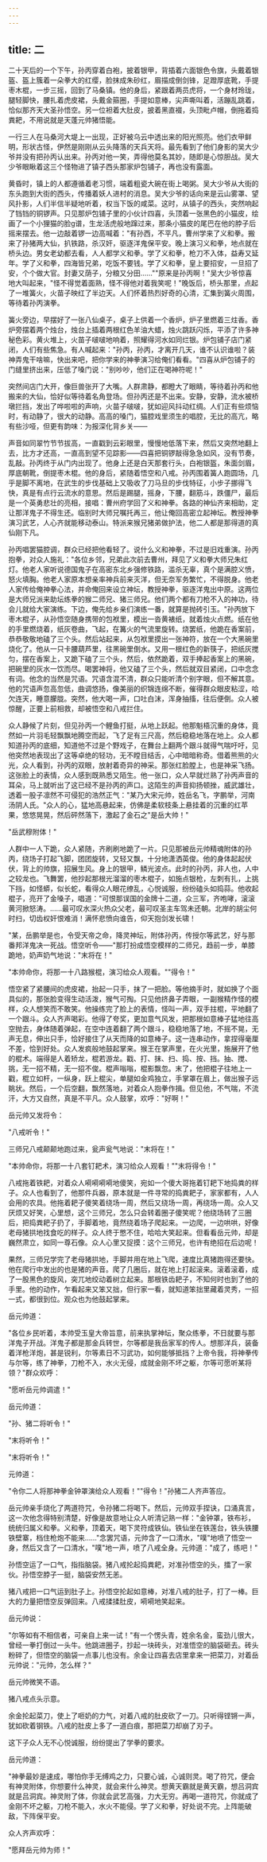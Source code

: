 ```yaml
---
---
---
```

title: 二
---




二十天后的一个下午，孙丙穿着白袍，披着银甲，背插着六面银色令旗，头戴着银盔、盔上簇着一朵拳大的红缨，脸抹成朱砂红，眉描成倒剑锋，足蹬厚底靴，手提枣木棍，一步三摇，回到了马桑镇。他的身后，紧跟着两员虎将，一个身材玲珑，腿轻脚快，腰扎着虎皮裙，头戴金箍圈，手提如意棒，尖声嘶叫着，活蹦乱跳着，恰似那齐天大圣孙悟空。另一位袒着大肚皮，披着黑直裰，头顶毗卢帽，倒拖着捣粪耙，不用说就是天蓬元帅猪悟能。

一行三人在马桑河大堤上一出现，正好被乌云中透出来的阳光照亮。他们衣甲鲜明，形状古怪，伊然是刚刚从云头降落的天兵天将。最先看到了他们身影的吴大少爷并没有把孙丙认出来。孙丙对他一笑，弄得他莫名其妙，随即是心惊胆战。吴大少爷眼瞅着这三个怪物进了镇子西头那家炉包铺子，再也没有露面。

黄昏时，镇上的人都遵循着老习惯，端着粗瓷大碗在街上喝粥。吴大少爷从大街的东头跑到大街的西头，传播着妖人进村的消息。吴大少爷的话向来是云山雾罩、望风扑影，人们半信半疑地听着，权当下饭的咸菜。这时，从镇子的西头，突然响起了铛铛的铜锣声。只见那炉包铺子里的小伙计四喜，头顶着一张黑色的小猫皮，绘画了一个小狸猫的脸g谱，生龙活虎般地蹿过来，那条小猫皮的尾巴在他的脖子后摇来摆去。他一边敲着锣一边高喊着："有孙西，不平凡，曹州学来了义和拳。搬来了孙猪两大仙，扒铁路，杀汉奸，驱逐洋鬼保平安。晚上演习义和拳，地点就在桥头边。男女老幼都去看，人人都学义和拳。学了义和拳，枪刀不入体，益寿又延年。学了义和拳，四海皆兄弟，吃饭不要钱。学了义和拳，皇上要招安，一旦招了安，个个做大官。封妻又荫子，分粮又分田……""原来是孙丙啊！"吴大少爷惊喜地大叫起来，"怪不得觉着面熟，怪不得他对着我笑呢！"晚饭后，桥头那里，点起了一堆簧火，火苗子映红了半边天。人们怀着热烈好奇的心清，汇集到簧火周围，等待着孙丙演拳。

簧火旁边，早摆好了一张八仙桌子，桌子上供着一个香炉，炉子里燃着三炷香。香炉旁摆着两个烛台，烛台上插着两根红色羊油大蜡，烛火跳跃闪烁，平添了许多神秘色彩。黄火堆上，火苗子啵啵地响着，照耀得河水如同烂银。炉包铺子店门紧闭，人们有些焦急。有人喊起来："孙丙，孙丙，才离开几天，谁不认识谁啦？装神弄鬼干啥嘛，快出来吧，把你学来的神拳演习给俺们看看。"四喜从炉包铺子的门缝里挤出来，压低了嗓门说："别吵吵，他们正在喝神符呢！"

突然间店门大开，像巨兽张开了大嘴。人群肃静，都瞪大了眼睛，等待着孙丙和他搬来的大仙，恰好似等待着名角登场。但孙丙还是不出来。安静，安静，流水被桥墩拦挡，发出了哗啦啦的声响，火苗子啵啵，犹如迎风抖动红绸。人们正有些烦恼时，有动静了，很大的动静。高高的嗓门，猫腔戏里须生的唱腔，无比的高亢，略有些沙哑，但更有韵味：为报深化背乡关——

声音如同翠竹节节拔高，一直戳到云彩眼里，慢慢地低落下来，然后又突然地翻上去，比方才还高，一直高到望不见踪影——四喜把铜锣敲得急急如风，没有节奏，乱敲。孙丙终于从门内出现了。他身上还是白天那套行头，白袍银盔，朱面剑眉，厚底朝靴，倒提枣木棍。他的身后，紧随着悟空和八戒。孙丙围着簧人跑圆场，几乎是脚不离地，在武生的步伐基础上又吸收了刀马旦的步伐特征，小步子挪得飞快，真是有点行云流水的意思。然后是踢腿，摇身，下腰，翻筋斗，跌僵尸，最后是一个英勇悲壮的亮相，接唱：曹州府学回了义和神拳。各路的神仙齐来相助，定让那洋鬼子不得生还。临别时大师兄嘱托再三，他让俺回高密立起神坛。教授神拳演习武艺，人心齐就能移动泰山。特派来猴兄猪弟做护法，他二人都是那得道的真仙刚下凡。

孙丙唱罢猫腔调，群众已经把他看轻了。说什么义和神拳，不过是旧戏重演。孙丙抱拳，对众人施礼："各位乡邻，兄弟此次前去曹州，拜见了义和拳大师兄朱红灯。他老人家听说德国鬼子在高密东北乡强修铁路，滥杀无辜，真个是满腔义愤，怒火填胸。他老人家原本想亲率神兵前来灭洋，但无奈军务繁忙，不得脱身。他老人家传给俺神拳心法，并命俺回来设立神坛，教授神拳，驱逐洋鬼出中原。这两位是大师兄派来助坛练拳的猴二师兄、猪三师兄。他们两个都有刀枪不入的神功，待会儿就给大家演练。下边，俺先给乡亲们演练一番，就算是抛砖引玉。"孙丙放下枣木棍子，从孙悟空随身携带的包袱里，模出一沓黄裱纸，就着烛火点燃。纸在他的手里燃烧着，纸灰卷曲，飞起，在篝火的气流里旋转。烧罢纸，他跪在香案前，恭恭敬敬地磕了三个头。然后站起来，从包袱里摸出一张神符，放在一个大黑碗里烧化了。他从一只卡腰葫芦里，往黑碗里倒水。又用一根红色的新筷子，把纸灰搅匀，摆在香案上，又跪下磕了三个头，然后，依然跪着，双手捧起香案上的黑碗，把碗里的灰水一饮而尽。喝罢神将，他又磕了三个头，然后就双目紧闭，口中念念有词。他念的当然是咒语。咒语含混不清，群众只能听清个别字眼，但不解其意。他的咒语声忽高忽低，曲调悠扬，像美丽的织锦连绵不断，催得群众眼皮粘涩，哈欠连天，睡意朦胧。突然，他大喝一声，口吐白沫，浑身抽搐，往后便倒。众人被惊醒，正要上前相救，却被悟空和八戒拦住。

众人静候了片刻，但见孙丙一个鲤鱼打挺，从地上跃起。他那魁梧沉重的身体，竟然如一片羽毛轻飘飘地腾空而起，飞了足有三尺高，然后稳稳地落在地上。众人都知道孙丙的底细，知道他不过是个野戏子，在舞台上翻两个跟斗就得气喘吁吁，见他突然地表现出了这等卓绝的轻功，无不瞠目结舌，心中暗暗称奇。借着熊熊的火光，众人看到，孙丙的双眼，放射着奇异的神采。那张红脸膛上，也是神采飞扬。这张脸上的表情，众人感到既熟悉又陌生。他一张口，众人早就烂熟了孙丙声音的耳朵，马上就听出了这已经不是孙丙的声口。这陌生的声音抑扬顿挫，威武雄壮，透着一股子凛然不可侵犯的浩然正气："某乃大宋元帅，姓岳名飞，字鹏举，河南汤阴人氏。"众人的心，猛地高悬起来，仿佛是柔软枝条上悬挂着的沉重的红苹果，悠悠晃晃，然后砰然落下，激起了金石之"是岳大帅！"

"岳武穆附体！"

人群中一人下跪，众人紧随，齐刷刷地跪了一片。只见那被岳元帅精魂附体的孙丙，绕场子打起飞脚，团团旋转，又轻又飘，十分地潇洒英俊。他的身体起起伏伏，背上的帅旗，招展生风。身上的银甲，鳞光波点。此时的孙丙，非人也，人中之较龙也。飞舞罢，他抄起那根光溜溜的枣木棍子，如施点银枪，左刺有扎，上挑下挡，如怪蟒，似长蛇，看得众人眼花缭乱，心悦诚服，纷纷磕头如捣蒜。他收起棍子，亮开了金嗓子，唱道："可恨那误国的金牌十二道，众三军，齐咆哮，滚滚黄河掀怒涛。……最可叹水深火热众父老，最可叹圣主车驾未还朝。北岸的胡尘何时扫，切齿权奸恨难消！满怀悲愤向谁告，仰天抱剑发长啸！

"某，岳鹏举是也，令受天帝之命，降灵神坛，附体孙丙，传授尔等武艺，好与那番邦洋鬼决一死战。悟空听令——"那打扮成悟空模样的二师兄，趋前一步，单膝跪地，奶声奶气地说："末将在！"

"本帅命你，将那一十八路猴棍，演习给众人观看。""得令！"

悟空紧了紧腰间的虎皮裙，抬起一只手，抹了一把脸。等他摘手时，就如换了个面具似的，那张脸变得生动活泼，猴气可掏。只见他挤鼻子弄眼，一副猴精作怪的模样，众人想笑而不敢笑。他操练完了脸上的表情，怪叫一声，双手拄棍，平地翻了一个跟斗。众人齐声喝彩。他得了夸奖，更加意气风发，把那根如意棒子猛地往高空抛去，身体随着弹起，在空中连着翻了两个跟斗，稳稳地落了地，不摇不晃，无声无息，伸出只手，恰好接住了从天而降的如意棒子。这一连串动作，拿捏得毫厘不差，恰到好处。众人发疯般地鼓起掌来。猴王在掌声里，在火光里，施展开了他的棍术。端得是人着矫龙，棍若游龙。戳、打、抹、扫、捣、按、挡。抽、搅、挑，无一招不精，无一招不俊。棍声嗡嗡，棍影飘忽。末了，他把棍子往地上一戳，棍立如杆，一纵身，跃上棍尖，单腿如金鸡独立，手掌罩在眉上，做出猴子远眺状。然后，一个后空翻，飘然落地，对着众人抱拳作揖。但见他，不气喘，不流汗，大方又自然，真是不平凡。众人鼓掌，欢呼："好啊！"

岳元帅又发将令：

"八戒听令！"

三师兄八戒颠颠地跑过来，瓮声瓮气地说："末将在！"

"本帅命你，将那一十八套钉耙术，演习给众人观看！""末将得令！"

八戒拖着铁耙，对着众人嗬嗬嗬嗬地傻笑，宛如一个傻大哥拖着钉耙下地捣粪的样子。众人也看到了，他那件兵器，原本就是一件寻常的捣粪耙子，家家都有，人人会用的农具。他拖着耙子傻笑着绕场一周，然后又绕场一周，再绕场一周。众人又厌烦又好笑，心里想，这个三师兄，怎么只会转着圈子傻笑呢？他绕场转了三圈后，把捣粪耙子扔了，手脚着地，竟然绕着场子爬起来。一边爬，一边哄哄，好像老母猪拱地找食吃的样子。众人终于憋不住，哈哈大笑起来。但看看岳元帅，却是巍然肃立，如同一尊石像。众人心里又捉摸：这个三师兄，也许有绝招在后边呢！

果然，三师兄学完了老母猪拱地，手脚并用在地上飞爬，速度比真猪跑得还要快。他在爬行中发出的也是猪的声音。爬了几圈后，就在地上打起滚来。滚着滚着，成了一股黑色的旋风，突兀地绞动着树立起来。那根铁齿耙子，不知何时也到了他的手里。他的动作，乍看起来又笨又拙，但行家一看，就知道笨拙里藏着灵秀，一招一式，都很到位。观众也为他鼓起掌来。

岳元帅道：

"各位乡民听着，本帅受玉皇大帝旨意，前来执掌神坛，聚众练拳，不日就要与那洋鬼子开战。洋鬼子都是那金兵转世，尔等都是我岳家军的传人。想那洋兵，装备着洋枪洋炮，甚是锐利，尔等素日不习武功，如何能够抵挡？上帝令我，将神拳传与尔等，练了神拳，刀枪不入，水火无侵，成就金刚不坏之躯，尔等可愿听某将领？"群众欢呼：

"愿听岳元帅调遣！"

岳元帅道：

"孙、猪二将听令！"

"末将听令！"

"末将听令！"

元帅道：

"令你二人将那神拳金钟罩演给众人观看！""得令！"孙猪二人齐声答应。

岳元帅亲手烧化了两道符咒，令孙猪二将喝下。然后，元帅双手捏诀，口涌真言，这一次他念得特别清楚，好像是故意地让众人听清记熟一样："金钟罩，铁布衫，统统归属义和拳。义和拳，顶着天，喝下灵符成铁仙。铁仙坐在铁莲台，铁头铁腰铁壁寨，档住枪炮不能来……"念罢咒语，元帅含了一口清水，"噗"地喷了悟空一身，然后又含了一口清水，"噗"地一声，喷了八戒全身。元帅道："成了，练吧！"

孙悟空运了一口气，指指脑袋。猪八戒抡起捣粪耙，对准孙悟空的头，擂了一家伙。孙悟空脖子一挺，脑袋安然无恙。

猪八戒把一口气运到肚子上。孙悟空抡起如意棒，对准八戒的肚子，打了一棒。巨大的力量把悟空反弹回来。八戒揉揉肚皮，嗬嗬地笑起来。

岳元帅说：

"尔等如有不相信者，可亲自上来一试！"有一个愣头青，姓余名金，蛮劲儿很大，曾经一拳打倒过一头牛。他跳进圈子，抄起一块砖头，对准悟空的脑袋砸去。砖头粉碎了，但悟空的脑袋一点事儿也没有。余金让四喜去店里拿来一把菜刀，对着岳元帅说："元帅，怎么样？"

岳元帅微笑不语。

猪八戒点头示意。

余金抡起菜刀，使上了咂奶的力气，对着八戒的肚皮砍了一刀。只听得铿锵一声，犹如砍着钢铁。八戒的肚皮上多了一道白痕，那把菜刀却崩了刃子。

这下子众人无不心悦诚服，纷纷提出了学拳的要求。

岳元帅道：

"神拳最妙是速成，哪怕你手无缚鸡之力，只要心诚，心诚则灵。喝了符咒，便会有神灵附体，你想要什么神灵，就会来什么神灵。想黄天霸就是黄天霸，想吕洞宾就是吕洞宾。神灵附了体，你就会武艺高强，力大无穷。再喝一道符咒，你就成了金刚不坏之躯，刀枪不能入，水火不能侵。学了义和拳，好处说不完。上阵能破敌，下阵保平安。

众人齐声欢呼：

"愿拜岳元帅为师！"